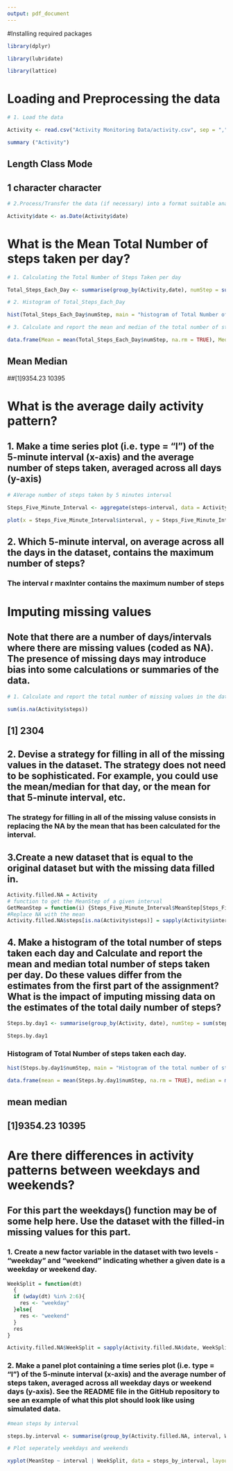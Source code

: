 ---
output: pdf_document
---
#Installing required packages
```{r}
library(dplyr)

library(lubridate)

library(lattice)
```
# Loading  and Preprocessing the data
```{r}
# 1. Load the data

Activity <- read.csv("Activity Monitoring Data/activity.csv", sep = ",")

summary ("Activity")
```

##    Length     Class      Mode 
##         1 character character


```{r}
# 2.Process/Transfer the data (if necessary) into a format suitable analysis

Activity$date <- as.Date(Activity$date)
```

# What is the Mean Total Number of steps taken per day?

```{r}
# 1. Calculating the Total Number of Steps Taken per day

Total_Steps_Each_Day <- summarise(group_by(Activity,date), numStep = sum(steps, na.rm = TRUE))

# 2. Histogram of Total_Steps_Each_Day

hist(Total_Steps_Each_Day$numStep, main = "histogram of Total Number of Steps Taken Per Day", xlab = "")

# 3. Calculate and report the mean and median of the total number of steps taken per day

data.frame(Mean = mean(Total_Steps_Each_Day$numStep, na.rm = TRUE), Median = median(Total_Steps_Each_Day$numStep, na.rm = TRUE))

```

##      Mean Median
##[1]9354.23  10395


# What is the average daily activity pattern?

## 1. Make a time series plot (i.e. type = "l") of the 5-minute interval (x-axis) and the average number of steps taken, averaged across all days (y-axis)

```{r}
# AVerage number of steps taken by 5 minutes interval

Steps_Five_Minute_Interval <- aggregate(steps~interval, data = Activity, FUN = mean, na.rm = TRUE)

plot(x = Steps_Five_Minute_Interval$interval, y = Steps_Five_Minute_Interval$steps, type = 'l')
```

## 2. Which 5-minute interval, on average across all the days in the dataset, contains the maximum number of steps?


### The interval r maxInter contains the maximum number of steps


# Imputing missing values

## Note that there are a number of days/intervals where there are missing values (coded as NA). The presence of missing days may introduce bias into some calculations or summaries of the data.

```{r}

# 1. Calculate and report the total number of missing values in the dataset (i.e. the total number of rows with NAs)

sum(is.na(Activity$steps))

```
## [1] 2304


## 2. Devise a strategy for filling in all of the missing values in the dataset. The strategy does not need to be sophisticated. For example, you could use the mean/median for that day, or the mean for that 5-minute interval, etc.

### The strategy for filling in all of the missing valuse consists in replacing the NA by the mean that has been calculated for the interval.

## 3.Create a new dataset that is equal to the original dataset but with the missing data filled in.

```{r}
Activity.filled.NA = Activity
# function to get the MeanStep of a given interval
GetMeanStep = function(i) {Steps_Five_Minute_Interval$MeanStep[Steps_Five_Minute_Interval$interval==i]}
#Replace NA with the mean
Activity.filled.NA$steps[is.na(Activity$steps)] = sapply(Activity$interval[(which(is.na(Activity$steps)))], GetMeanStep)

```

## 4. Make a histogram of the total number of steps taken each day and Calculate and report the mean and median total number of steps taken per day. Do these values differ from the estimates from the first part of the assignment? What is the impact of imputing missing data on the estimates of the total daily number of steps?
```{r}
Steps.by.day1 <- summarise(group_by(Activity, date), numStep = sum(steps, na.rm = TRUE))

Steps.by.day1
```

### Histogram of Total Number of steps taken each day.
```{r}
hist(Steps.by.day1$numStep, main = "Histogram of the total number of steps taken per day", xlab = "")

data.frame(mean = mean(Steps.by.day1$numStep, na.rm = TRUE), median = median(Steps.by.day1$numStep, na.rm = TRUE))

```
##       mean median
## [1]9354.23  10395

# Are there differences in activity patterns between weekdays and weekends?

## For this part the weekdays() function may be of some help here. Use the dataset with the filled-in missing values for this part.

### 1. Create a new factor variable in the dataset with two levels - "weekday" and "weekend" indicating whether a given date is a weekday or weekend day.

```{r}
WeekSplit = function(dt)
  {
  if (wday(dt) %in% 2:6){
    res <- "weekday"
  }else{
    res <- "weekend"
  }
  res
}

Activity.filled.NA$WeekSplit = sapply(Activity.filled.NA$date, WeekSplit)
```

### 2. Make a panel plot containing a time series plot (i.e. type = "l") of the 5-minute interval (x-axis) and the average number of steps taken, averaged across all weekday days or weekend days (y-axis). See the README file in the GitHub repository to see an example of what this plot should look like using simulated data.


```{r}

#mean steps by interval

steps.by.interval <- summarise(group_by(Activity.filled.NA, interval, WeekSplit), MeanStep = mean(steps))

# Plot seperately weekdays and weekends

xyplot(MeanStep ~ interval | WeekSplit, data = steps_by_interval, layout = c(1,2), type = "l", main = "Weekend vs Weekday Average Number of Steps", xlab = "5 min interval", ylab = "Avg Steps taken")

```




